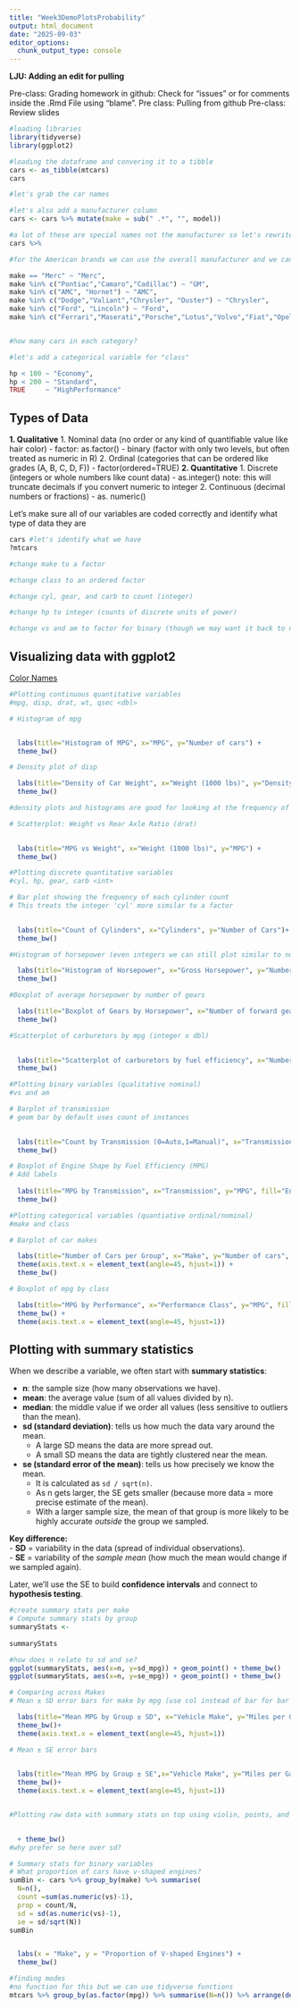 ```yaml
---
title: "Week3DemoPlotsProbability"
output: html_document
date: "2025-09-03"
editor_options: 
  chunk_output_type: console
---
```

**LJU: Adding an edit for pulling**

Pre-class: Grading homework in github: Check for "issues" or for comments inside the .Rmd File using "blame". 
Pre class: Pulling from github
Pre-class: Review slides

```r
#loading libraries 
library(tidyverse) 
library(ggplot2)

#loading the dataframe and convering it to a tibble 
cars <- as_tibble(mtcars)
cars

#let's grab the car names

#let's also add a manufacturer column 
cars <- cars %>% mutate(make = sub(" .*", "", model))

#a lot of these are special names not the manufacturer so let's rewrite it further to match
cars %>% 

#for the American brands we can use the overall manufacturer and we can clump the European and Japanese brands since there's not so many of them (or only 1 each)

make == "Merc" ~ "Merc",
make %in% c("Pontiac","Camaro","Cadillac") ~ "GM",
make %in% c("AMC", "Hornet") ~ "AMC",
make %in% c("Dodge","Valiant","Chrysler", "Duster") ~ "Chrysler",
make %in% c("Ford", "Lincoln") ~ "Ford",
make %in% c("Ferrari","Maserati","Porsche","Lotus","Volvo","Fiat","Opel","Peugeot","Renault")~"Europe",  make %in% c("Datsun","Mazda","Toyota","Honda") ~ "Japan"


#how many cars in each category? 

#let's add a categorical variable for "class"

hp < 100 ~ "Economy",
hp < 200 ~ "Standard",
TRUE     ~ "HighPerformance"

```


## Types of Data

**1. Qualitative**
    1. Nominal data (no order or any kind of quantifiable value like hair color)
        - factor: as.factor()
        - binary (factor with only two levels, but often treated as numeric in R)
    2. Ordinal (categories that can be ordered like grades (A, B, C, D, F))
        - factor(ordered=TRUE)
**2. Quantitative**
    1. Discrete (integers or whole numbers like count data)
        - as.integer() note: this will truncate decimals if you convert numeric to integer
    2. Continuous (decimal numbers or fractions)
        - as. numeric() 

Let's make sure all of our variables are coded correctly and identify what type of data they are
```r
cars #let's identify what we have 
?mtcars

#change make to a factor 

#change class to an ordered factor 

#change cyl, gear, and carb to count (integer) 

#change hp to integer (counts of discrete units of power)

#change vs and am to factor for binary (though we may want it back to numeric for stats later on)


```

## Visualizing data with ggplot2 
[Color Names](https://bookdown.org/hneth/ds4psy/D.3-apx-colors-basics.html)
```r

#Plotting continuous quantitative variables
#mpg, disp, drat, wt, qsec <dbl>

# Histogram of mpg 


  labs(title="Histogram of MPG", x="MPG", y="Number of cars") + 
  theme_bw()

# Density plot of disp 

  labs(title="Density of Car Weight", x="Weight (1000 lbs)", y="Density") + 
  theme_bw()

#density plots and histograms are good for looking at the frequency of different values of a continuous variable. Is the data symmetrical or skewed? Is it uniform or modal? What is the variance?  

# Scatterplot: Weight vs Rear Axle Ratio (drat) 

  
  labs(title="MPG vs Weight", x="Weight (1000 lbs)", y="MPG") + 
  theme_bw()

#Plotting discrete quantitative variables
#cyl, hp, gear, carb <int>

# Bar plot showing the frequency of each cylinder count
# This treats the integer 'cyl' more similar to a factor 

  
  labs(title="Count of Cylinders", x="Cylinders", y="Number of Cars")+
  theme_bw()

#Histogram of horsepower (even integers we can still plot similar to numeric 'dbl')

  labs(title="Histogram of Horsepower", x="Gross Horsepower", y="Number of cars")+
  theme_bw()

#Boxplot of average horsepower by number of gears 

  labs(title="Boxplot of Gears by Horsepower", x="Number of forward gears", y="Horsepower")+
  theme_bw()

#Scatterplot of carburetors by mpg (integer x dbl)

  
  labs(title="Scatterplot of carburetors by fuel efficiency", x="Number of carburetors", y = "Fuel Efficiency (mpg)")+
  theme_bw()

#Plotting binary variables (qualitative nominal)
#vs and am

# Barplot of transmission
# geom bar by default uses count of instances 

  
  labs(title="Count by Transmission (0=Auto,1=Manual)", x="Transmission", y="Number of cars")+
  theme_bw()

# Boxplot of Engine Shape by Fuel Efficiency (MPG)
# Add labels 
 
  labs(title="MPG by Transmission", x="Transmission", y="MPG", fill="Engine")+
  theme_bw()

#Plotting categorical variables (quantiative ordinal/nominal)
#make and class 

# Barplot of car makes

  labs(title="Number of Cars per Group", x="Make", y="Number of cars", fill="Make") +
  theme(axis.text.x = element_text(angle=45, hjust=1)) + 
  theme_bw()

# Boxplot of mpg by class 

  labs(title="MPG by Performance", x="Performance Class", y="MPG", fill="Class") +
  theme_bw() + 
  theme(axis.text.x = element_text(angle=45, hjust=1))
```

## Plotting with summary statistics 

When we describe a variable, we often start with **summary statistics**:

- **n**: the sample size (how many observations we have).
- **mean**: the average value (sum of all values divided by n).
- **median**: the middle value if we order all values (less sensitive to outliers than the mean).
- **sd (standard deviation)**: tells us how much the data vary around the mean.  
   - A large SD means the data are more spread out.  
   - A small SD means the data are tightly clustered near the mean.
- **se (standard error of the mean)**: tells us how precisely we know the mean.  
   - It is calculated as `sd / sqrt(n)`.  
   - As n gets larger, the SE gets smaller (because more data = more precise estimate of the mean). 
   - With a larger sample size, the mean of that group is more likely to be highly accurate *outside* the group we sampled. 

**Key difference:**  
- **SD** = variability in the data (spread of individual observations).  
- **SE** = variability of the *sample mean* (how much the mean would change if we sampled again).  

Later, we’ll use the SE to build **confidence intervals** and connect to **hypothesis testing**.

```r

#create summary stats per make
# Compute summary stats by group
summaryStats <- 
  
summaryStats

#how does n relate to sd and se?
ggplot(summaryStats, aes(x=n, y=sd_mpg)) + geom_point() + theme_bw()
ggplot(summaryStats, aes(x=n, y=se_mpg)) + geom_point() + theme_bw()

# Comparing across Makes
# Mean ± SD error bars for make by mpg (use col instead of bar for bar plot)

  labs(title="Mean MPG by Group ± SD", x="Vehicle Make", y="Miles per Gallon", fill="Make") +
  theme_bw()+
  theme(axis.text.x = element_text(angle=45, hjust=1))

# Mean ± SE error bars

  
  labs(title="Mean MPG by Group ± SE",x="Vehicle Make", y="Miles per Gallon", fill="Make") +
  theme_bw()+
  theme(axis.text.x = element_text(angle=45, hjust=1))


#Plotting raw data with summary stats on top using violin, points, and errorbars

  
  + theme_bw()
#why prefer se here over sd? 

# Summary stats for binary variables
# What proportion of cars have v-shaped engines? 
sumBin <- cars %>% group_by(make) %>% summarise(
  N=n(),
  count =sum(as.numeric(vs)-1),
  prop = count/N,
  sd = sd(as.numeric(vs)-1),
  se = sd/sqrt(N))
sumBin


  labs(x = "Make", y = "Proportion of V-shaped Engines") +
  theme_bw()

#finding modes 
#no function for this but we can use tidyverse functions 
mtcars %>% group_by(as.factor(mpg)) %>% summarise(N=n()) %>% arrange(desc(N)) %>% filter(N==max(N))


```

